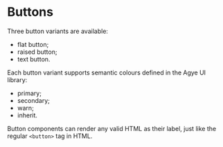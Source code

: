 
<Meta title="Components/Buttons" />

# Buttons

Three button variants are available:

- flat button;
- raised button;
- text button.

Each button variant supports semantic colours defined in the Agye UI library:

- primary;
- secondary;
- warn;
- inherit.

Button components can render any valid HTML as their label, just like the regular `<button>` tag in HTML.
